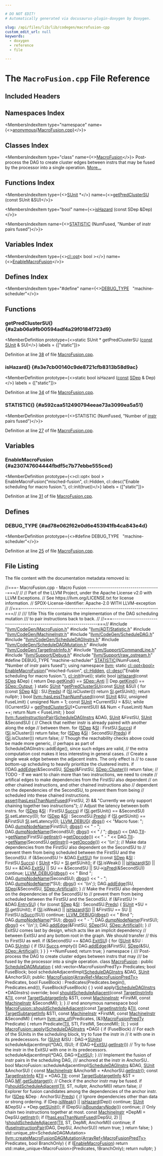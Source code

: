 ```yaml
---

# DO NOT EDIT!
# Automatically generated via docusaurus-plugin-doxygen by Doxygen.

slug: /api/files/lib/lib/codegen/macrofusion-cpp
custom_edit_url: null
keywords:
  - doxygen
  - reference
  - file

---
```





# The `MacroFusion.cpp` File Reference

<DoxygenPage pluginConfig={pluginConfig}>



## Included Headers

<IncludesList>
<IncludesListItem
  filePath="llvm/CodeGen/MacroFusion.h"
  permalink="/docs/api/files/include/include/llvm/include/llvm/codegen/macrofusion-h"
  isLocal="true" />
<IncludesListItem
  filePath="llvm/ADT/Statistic.h"
  permalink="/docs/api/files/include/include/llvm/include/llvm/adt/statistic-h"
  isLocal="true" />
<IncludesListItem
  filePath="llvm/CodeGen/MachineInstr.h"
  permalink="/docs/api/files/include/include/llvm/include/llvm/codegen/machineinstr-h"
  isLocal="true" />
<IncludesListItem
  filePath="llvm/CodeGen/ScheduleDAG.h"
  permalink="/docs/api/files/include/include/llvm/include/llvm/codegen/scheduledag-h"
  isLocal="true" />
<IncludesListItem
  filePath="llvm/CodeGen/ScheduleDAGInstrs.h"
  permalink="/docs/api/files/include/include/llvm/include/llvm/codegen/scheduledaginstrs-h"
  isLocal="true" />
<IncludesListItem
  filePath="llvm/CodeGen/ScheduleDAGMutation.h"
  permalink="/docs/api/files/include/include/llvm/include/llvm/codegen/scheduledagmutation-h"
  isLocal="true" />
<IncludesListItem
  filePath="llvm/CodeGen/TargetInstrInfo.h"
  permalink="/docs/api/files/include/include/llvm/include/llvm/codegen/targetinstrinfo-h"
  isLocal="true" />
<IncludesListItem
  filePath="llvm/Support/CommandLine.h"
  permalink="/docs/api/files/include/include/llvm/include/llvm/support/commandline-h"
  isLocal="true" />
<IncludesListItem
  filePath="llvm/Support/Debug.h"
  permalink="/docs/api/files/include/include/llvm/include/llvm/support/debug-h"
  isLocal="true" />
<IncludesListItem
  filePath="llvm/Support/raw_ostream.h"
  permalink="/docs/api/files/include/include/llvm/include/llvm/support/raw-ostream-h"
  isLocal="true" />
</IncludesList>

## Namespaces Index

<MembersIndex>

<MembersIndexItem
  type="namespace"
  name={<><a href="/docs/api/namespaces/anonymous-macrofusion-cpp-">anonymous&#123;MacroFusion.cpp&#125;</a></>}>
</MembersIndexItem>

</MembersIndex>

## Classes Index

<MembersIndex>

<MembersIndexItem
  type="class"
  name={<><a href="/docs/api/classes/anonymous-namespace-macrofusion-cpp-/macrofusion">MacroFusion</a></>}>
Post-process the DAG to create cluster edges between instrs that may be fused by the processor into a single operation. <a href="/docs/api/classes/anonymous-namespace-macrofusion-cpp-/macrofusion/#details">More...</a>
</MembersIndexItem>

</MembersIndex>

## Functions Index

<MembersIndex>

<MembersIndexItem
  type={<><a href="/docs/api/classes/llvm/sunit">SUnit</a> &#42;</>}
  name={<><a href="#a2ab06a9fb00594adf4a29f0184f723d9">getPredClusterSU</a> (const SUnit &amp;SU)</>}>
</MembersIndexItem>

<MembersIndexItem
  type="bool"
  name={<><a href="#a3e7cb00140c9de8721cfb8313b58d9ac">isHazard</a> (const SDep &amp;Dep)</>}>
</MembersIndexItem>

<MembersIndexItem
  name={<><a href="#a592caa512490794eeae73a3099ea5a51">STATISTIC</a> (NumFused, &quot;Number of instr pairs fused&quot;)</>}>
</MembersIndexItem>

</MembersIndex>

## Variables Index

<MembersIndex>

<MembersIndexItem
  type={<><a href="/docs/api/classes/llvm/cl/opt">cl::opt</a>&lt; bool &gt;</>}
  name={<><a href="#a230747604444fbdf5c7b77ebbe555ced">EnableMacroFusion</a></>}>
</MembersIndexItem>

</MembersIndex>

## Defines Index

<MembersIndex>

<MembersIndexItem
  type="#define"
  name={<><a href="#ad78e062f62e0d6e453941fb4ca843e4d">DEBUG&#95;TYPE</a>&nbsp;&nbsp;&nbsp;&quot;machine-scheduler&quot;</>}>
</MembersIndexItem>

</MembersIndex>


<SectionDefinition>

## Functions

### getPredClusterSU() {#a2ab06a9fb00594adf4a29f0184f723d9}

<MemberDefinition
  prototype={<>static SUnit &#42; getPredClusterSU (<a href="/docs/api/files/lib/lib/target/lib/target/aarch64/aarch64promoteconstant-cpp/#a90f8350fecae261c25be85d38b451bff">const</a> <a href="/docs/api/classes/llvm/sunit">SUnit</a> &amp; SU)</>}
  labels = {["static"]}>

Definition at line <a href="#l00038">38</a> of file <a href="/docs/api/files/lib/lib/codegen/macrofusion-cpp">MacroFusion.cpp</a>.
</MemberDefinition>

### isHazard() {#a3e7cb00140c9de8721cfb8313b58d9ac}

<MemberDefinition
  prototype={<>static bool isHazard (<a href="/docs/api/files/lib/lib/target/lib/target/aarch64/aarch64promoteconstant-cpp/#a90f8350fecae261c25be85d38b451bff">const</a> <a href="/docs/api/classes/llvm/sdep">SDep</a> &amp; Dep)</>}
  labels = {["static"]}>

Definition at line <a href="#l00034">34</a> of file <a href="/docs/api/files/lib/lib/codegen/macrofusion-cpp">MacroFusion.cpp</a>.
</MemberDefinition>

### STATISTIC() {#a592caa512490794eeae73a3099ea5a51}

<MemberDefinition
  prototype={<>STATISTIC (NumFused, &quot;Number of <a href="/docs/api/files/lib/lib/target/lib/target/aarch64/aarch64stacktagging-cpp/#a8e818224d2d1de9b995783ff897b0083af12bc59169afda2918e9f23e3501c2b6">instr</a> pairs fused&quot;)</>}>

Definition at line <a href="#l00027">27</a> of file <a href="/docs/api/files/lib/lib/codegen/macrofusion-cpp">MacroFusion.cpp</a>.
</MemberDefinition>

</SectionDefinition>

<SectionDefinition>

## Variables

### EnableMacroFusion {#a230747604444fbdf5c7b77ebbe555ced}

<MemberDefinition
  prototype={<>cl::opt&lt; bool &gt; EnableMacroFusion(&quot;misched-fusion&quot;, cl::Hidden, cl::desc(&quot;Enable scheduling for macro fusion.&quot;), cl::init(true))</>}
  labels = {["static"]}>

Definition at line <a href="#l00031">31</a> of file <a href="/docs/api/files/lib/lib/codegen/macrofusion-cpp">MacroFusion.cpp</a>.
</MemberDefinition>

</SectionDefinition>

<SectionDefinition>

## Defines

### DEBUG&#95;TYPE {#ad78e062f62e0d6e453941fb4ca843e4d}

<MemberDefinition
  prototype={<>#define DEBUG&#95;TYPE&nbsp;&nbsp;&nbsp;&quot;machine-scheduler&quot;</>}>

Definition at line <a href="#l00025">25</a> of file <a href="/docs/api/files/lib/lib/codegen/macrofusion-cpp">MacroFusion.cpp</a>.
</MemberDefinition>

</SectionDefinition>

## File Listing

The file content with the documentation metadata removed is:

<ProgramListing>

<Link id="l00001" /><CodeLine lineNumber="1"><Highlight kind="comment">//===- MacroFusion.cpp - Macro Fusion -------------------------------------===//</Highlight><Highlight kind="normal"></Highlight></CodeLine>
<Link id="l00002" /><CodeLine lineNumber="2"><Highlight kind="normal"></Highlight><Highlight kind="comment">//</Highlight><Highlight kind="normal"></Highlight></CodeLine>
<Link id="l00003" /><CodeLine lineNumber="3"><Highlight kind="normal"></Highlight><Highlight kind="comment">// Part of the LLVM Project, under the Apache License v2.0 with LLVM Exceptions.</Highlight><Highlight kind="normal"></Highlight></CodeLine>
<Link id="l00004" /><CodeLine lineNumber="4"><Highlight kind="normal"></Highlight><Highlight kind="comment">// See https://llvm.org/LICENSE.txt for license information.</Highlight><Highlight kind="normal"></Highlight></CodeLine>
<Link id="l00005" /><CodeLine lineNumber="5"><Highlight kind="normal"></Highlight><Highlight kind="comment">// SPDX-License-Identifier: Apache-2.0 WITH LLVM-exception</Highlight><Highlight kind="normal"></Highlight></CodeLine>
<Link id="l00006" /><CodeLine lineNumber="6"><Highlight kind="normal"></Highlight><Highlight kind="comment">//</Highlight><Highlight kind="normal"></Highlight></CodeLine>
<Link id="l00007" /><CodeLine lineNumber="7"><Highlight kind="normal"></Highlight><Highlight kind="comment">//===----------------------------------------------------------------------===//</Highlight><Highlight kind="normal"></Highlight></CodeLine>
<Link id="l00008" /><CodeLine lineNumber="8"><Highlight kind="normal"></Highlight><Highlight kind="comment">//</Highlight><Highlight kind="comment"></Highlight></CodeLine>
<Link id="l00009" /><CodeLine lineNumber="9"><Highlight kind="comment">/// \\file This file contains the implementation of the DAG scheduling mutation</Highlight></CodeLine>
<Link id="l00010" /><CodeLine lineNumber="10"><Highlight kind="comment">/// to pair instructions back to back.</Highlight><Highlight kind="normal"></Highlight></CodeLine>
<Link id="l00011" /><CodeLine lineNumber="11"><Highlight kind="normal"></Highlight><Highlight kind="comment">//</Highlight><Highlight kind="normal"></Highlight></CodeLine>
<Link id="l00012" /><CodeLine lineNumber="12"><Highlight kind="normal"></Highlight><Highlight kind="comment">//===----------------------------------------------------------------------===//</Highlight><Highlight kind="normal"></Highlight></CodeLine>
<Link id="l00013" /><CodeLine lineNumber="13"><Highlight kind="normal"></Highlight></CodeLine>
<Link id="l00014" /><CodeLine lineNumber="14"><Highlight kind="normal"></Highlight><Highlight kind="preprocessor">#include &quot;<a href="/docs/api/files/include/include/llvm/include/llvm/codegen/macrofusion-h">llvm/CodeGen/MacroFusion.h</a>&quot;</Highlight><Highlight kind="normal"></Highlight></CodeLine>
<Link id="l00015" /><CodeLine lineNumber="15"><Highlight kind="normal"></Highlight><Highlight kind="preprocessor">#include &quot;<a href="/docs/api/files/include/include/llvm/include/llvm/adt/statistic-h">llvm/ADT/Statistic.h</a>&quot;</Highlight><Highlight kind="normal"></Highlight></CodeLine>
<Link id="l00016" /><CodeLine lineNumber="16"><Highlight kind="normal"></Highlight><Highlight kind="preprocessor">#include &quot;<a href="/docs/api/files/include/include/llvm/include/llvm/codegen/machineinstr-h">llvm/CodeGen/MachineInstr.h</a>&quot;</Highlight><Highlight kind="normal"></Highlight></CodeLine>
<Link id="l00017" /><CodeLine lineNumber="17"><Highlight kind="normal"></Highlight><Highlight kind="preprocessor">#include &quot;<a href="/docs/api/files/include/include/llvm/include/llvm/codegen/scheduledag-h">llvm/CodeGen/ScheduleDAG.h</a>&quot;</Highlight><Highlight kind="normal"></Highlight></CodeLine>
<Link id="l00018" /><CodeLine lineNumber="18"><Highlight kind="normal"></Highlight><Highlight kind="preprocessor">#include &quot;<a href="/docs/api/files/include/include/llvm/include/llvm/codegen/scheduledaginstrs-h">llvm/CodeGen/ScheduleDAGInstrs.h</a>&quot;</Highlight><Highlight kind="normal"></Highlight></CodeLine>
<Link id="l00019" /><CodeLine lineNumber="19"><Highlight kind="normal"></Highlight><Highlight kind="preprocessor">#include &quot;<a href="/docs/api/files/include/include/llvm/include/llvm/codegen/scheduledagmutation-h">llvm/CodeGen/ScheduleDAGMutation.h</a>&quot;</Highlight><Highlight kind="normal"></Highlight></CodeLine>
<Link id="l00020" /><CodeLine lineNumber="20"><Highlight kind="normal"></Highlight><Highlight kind="preprocessor">#include &quot;<a href="/docs/api/files/include/include/llvm/include/llvm/codegen/targetinstrinfo-h">llvm/CodeGen/TargetInstrInfo.h</a>&quot;</Highlight><Highlight kind="normal"></Highlight></CodeLine>
<Link id="l00021" /><CodeLine lineNumber="21"><Highlight kind="normal"></Highlight><Highlight kind="preprocessor">#include &quot;<a href="/docs/api/files/include/include/llvm/include/llvm/support/commandline-h">llvm/Support/CommandLine.h</a>&quot;</Highlight><Highlight kind="normal"></Highlight></CodeLine>
<Link id="l00022" /><CodeLine lineNumber="22"><Highlight kind="normal"></Highlight><Highlight kind="preprocessor">#include &quot;<a href="/docs/api/files/include/include/llvm/include/llvm/support/debug-h">llvm/Support/Debug.h</a>&quot;</Highlight><Highlight kind="normal"></Highlight></CodeLine>
<Link id="l00023" /><CodeLine lineNumber="23"><Highlight kind="normal"></Highlight><Highlight kind="preprocessor">#include &quot;<a href="/docs/api/files/include/include/llvm/include/llvm/support/raw-ostream-h">llvm/Support/raw&#95;ostream.h</a>&quot;</Highlight><Highlight kind="normal"></Highlight></CodeLine>
<Link id="l00024" /><CodeLine lineNumber="24"><Highlight kind="normal"></Highlight></CodeLine>
<Link id="l00025" /><CodeLine lineNumber="25" lineLink="#ad78e062f62e0d6e453941fb4ca843e4d"><Highlight kind="normal"></Highlight><Highlight kind="preprocessor">#define DEBUG&#95;TYPE &quot;machine-scheduler&quot;</Highlight><Highlight kind="normal"></Highlight></CodeLine>
<Link id="l00026" /><CodeLine lineNumber="26"><Highlight kind="normal"></Highlight></CodeLine>
<Link id="l00027" /><CodeLine lineNumber="27" lineLink="#a592caa512490794eeae73a3099ea5a51"><Highlight kind="normal"><a href="/docs/api/files/include/include/llvm/include/llvm/adt/statistic-h/#ad6117415b93e5675d5a6c8e1855b3b2f">STATISTIC</a>(NumFused, </Highlight><Highlight kind="stringliteral">&quot;Number of instr pairs fused&quot;</Highlight><Highlight kind="normal">);</Highlight></CodeLine>
<Link id="l00028" /><CodeLine lineNumber="28"><Highlight kind="normal"></Highlight></CodeLine>
<Link id="l00029" /><CodeLine lineNumber="29"><Highlight kind="normal"></Highlight><Highlight kind="keyword">using namespace </Highlight><Highlight kind="normal"><a href="/docs/api/namespaces/llvm">llvm</a>;</Highlight></CodeLine>
<Link id="l00030" /><CodeLine lineNumber="30"><Highlight kind="normal"></Highlight></CodeLine>
<Link id="l00031" /><CodeLine lineNumber="31" lineLink="#a230747604444fbdf5c7b77ebbe555ced"><Highlight kind="normal"></Highlight><Highlight kind="keyword">static</Highlight><Highlight kind="normal"> <a href="/docs/api/classes/llvm/cl/opt">cl::opt&lt;bool&gt;</a> <a href="#a230747604444fbdf5c7b77ebbe555ced">EnableMacroFusion</a>(</Highlight><Highlight kind="stringliteral">&quot;misched-fusion&quot;</Highlight><Highlight kind="normal">, <a href="/docs/api/namespaces/llvm/cl/#a68075925a54790e71ca790e1d4f21a40a263ac008d8d31f13ce460395fc4cf7e6">cl::Hidden</a>,</Highlight></CodeLine>
<Link id="l00032" /><CodeLine lineNumber="32"><Highlight kind="normal">  <a href="/docs/api/structs/llvm/cl/desc">cl::desc</a>(</Highlight><Highlight kind="stringliteral">&quot;Enable scheduling for macro fusion.&quot;</Highlight><Highlight kind="normal">), <a href="/docs/api/namespaces/llvm/cl/#ac12e6a8f3a1b511f0dee2ed6de0ae806">cl::init</a>(</Highlight><Highlight kind="keyword">true</Highlight><Highlight kind="normal">));</Highlight></CodeLine>
<Link id="l00033" /><CodeLine lineNumber="33"><Highlight kind="normal"></Highlight></CodeLine>
<Link id="l00034" /><CodeLine lineNumber="34" lineLink="#a3e7cb00140c9de8721cfb8313b58d9ac"><Highlight kind="normal"></Highlight><Highlight kind="keyword">static</Highlight><Highlight kind="normal"> </Highlight><Highlight kind="keywordtype">bool</Highlight><Highlight kind="normal"> <a href="#a3e7cb00140c9de8721cfb8313b58d9ac">isHazard</a>(</Highlight><Highlight kind="keyword">const</Highlight><Highlight kind="normal"> <a href="/docs/api/classes/llvm/sdep">SDep</a> &amp;Dep) &#123;</Highlight></CodeLine>
<Link id="l00035" /><CodeLine lineNumber="35"><Highlight kind="normal">  </Highlight><Highlight kind="keywordflow">return</Highlight><Highlight kind="normal"> Dep.<a href="/docs/api/classes/llvm/sdep/#a055c65558a3e0f7d48f1ed3dde061199">getKind</a>() == <a href="/docs/api/classes/llvm/sdep/#a07333f8ba53e0454b7ec6365860c0732abe9561936346ab5c5e22fe544994b06e">SDep::Anti</a> || Dep.<a href="/docs/api/classes/llvm/sdep/#a055c65558a3e0f7d48f1ed3dde061199">getKind</a>() == <a href="/docs/api/classes/llvm/sdep/#a07333f8ba53e0454b7ec6365860c0732a011a1d87822a7f70efee9e430a7ccc36">SDep::Output</a>;</Highlight></CodeLine>
<Link id="l00036" /><CodeLine lineNumber="36"><Highlight kind="normal">&#125;</Highlight></CodeLine>
<Link id="l00037" /><CodeLine lineNumber="37"><Highlight kind="normal"></Highlight></CodeLine>
<Link id="l00038" /><CodeLine lineNumber="38" lineLink="#a2ab06a9fb00594adf4a29f0184f723d9"><Highlight kind="normal"></Highlight><Highlight kind="keyword">static</Highlight><Highlight kind="normal"> <a href="/docs/api/classes/llvm/sunit">SUnit</a> &#42;<a href="#a2ab06a9fb00594adf4a29f0184f723d9">getPredClusterSU</a>(</Highlight><Highlight kind="keyword">const</Highlight><Highlight kind="normal"> <a href="/docs/api/classes/llvm/sunit">SUnit</a> &amp;SU) &#123;</Highlight></CodeLine>
<Link id="l00039" /><CodeLine lineNumber="39"><Highlight kind="normal">  </Highlight><Highlight kind="keywordflow">for</Highlight><Highlight kind="normal"> (</Highlight><Highlight kind="keyword">const</Highlight><Highlight kind="normal"> <a href="/docs/api/classes/llvm/sdep">SDep</a> &amp;<a href="/docs/api/namespaces/llvm/si">SI</a> : SU.<a href="/docs/api/classes/llvm/sunit/#ae2b43854b542de66eec6475adc48f56c">Preds</a>)</Highlight></CodeLine>
<Link id="l00040" /><CodeLine lineNumber="40"><Highlight kind="normal">    </Highlight><Highlight kind="keywordflow">if</Highlight><Highlight kind="normal"> (<a href="/docs/api/namespaces/llvm/si">SI</a>.isCluster())</Highlight></CodeLine>
<Link id="l00041" /><CodeLine lineNumber="41"><Highlight kind="normal">      </Highlight><Highlight kind="keywordflow">return</Highlight><Highlight kind="normal"> <a href="/docs/api/namespaces/llvm/si">SI</a>.getSUnit();</Highlight></CodeLine>
<Link id="l00042" /><CodeLine lineNumber="42"><Highlight kind="normal"></Highlight></CodeLine>
<Link id="l00043" /><CodeLine lineNumber="43"><Highlight kind="normal">  </Highlight><Highlight kind="keywordflow">return</Highlight><Highlight kind="normal"> </Highlight><Highlight kind="keyword">nullptr</Highlight><Highlight kind="normal">;</Highlight></CodeLine>
<Link id="l00044" /><CodeLine lineNumber="44"><Highlight kind="normal">&#125;</Highlight></CodeLine>
<Link id="l00045" /><CodeLine lineNumber="45"><Highlight kind="normal"></Highlight></CodeLine>
<Link id="l00046" /><CodeLine lineNumber="46" lineLink="/docs/api/namespaces/llvm/#aed7cc99dc980dadd92d30eb5046710f6"><Highlight kind="normal"></Highlight><Highlight kind="keywordtype">bool</Highlight><Highlight kind="normal"> <a href="/docs/api/namespaces/llvm/#aed7cc99dc980dadd92d30eb5046710f6">llvm::hasLessThanNumFused</a>(</Highlight><Highlight kind="keyword">const</Highlight><Highlight kind="normal"> <a href="/docs/api/classes/llvm/sunit">SUnit</a> &amp;SU, </Highlight><Highlight kind="keywordtype">unsigned</Highlight><Highlight kind="normal"> FuseLimit) &#123;</Highlight></CodeLine>
<Link id="l00047" /><CodeLine lineNumber="47"><Highlight kind="normal">  </Highlight><Highlight kind="keywordtype">unsigned</Highlight><Highlight kind="normal"> Num = 1;</Highlight></CodeLine>
<Link id="l00048" /><CodeLine lineNumber="48"><Highlight kind="normal">  </Highlight><Highlight kind="keyword">const</Highlight><Highlight kind="normal"> <a href="/docs/api/classes/llvm/sunit">SUnit</a> &#42;CurrentSU = &amp;SU;</Highlight></CodeLine>
<Link id="l00049" /><CodeLine lineNumber="49"><Highlight kind="normal">  </Highlight><Highlight kind="keywordflow">while</Highlight><Highlight kind="normal"> ((CurrentSU = <a href="#a2ab06a9fb00594adf4a29f0184f723d9">getPredClusterSU</a>(&#42;CurrentSU)) &amp;&amp; Num &lt; FuseLimit) Num ++;</Highlight></CodeLine>
<Link id="l00050" /><CodeLine lineNumber="50"><Highlight kind="normal">  </Highlight><Highlight kind="keywordflow">return</Highlight><Highlight kind="normal"> Num &lt; FuseLimit;</Highlight></CodeLine>
<Link id="l00051" /><CodeLine lineNumber="51"><Highlight kind="normal">&#125;</Highlight></CodeLine>
<Link id="l00052" /><CodeLine lineNumber="52"><Highlight kind="normal"></Highlight></CodeLine>
<Link id="l00053" /><CodeLine lineNumber="53" lineLink="/docs/api/namespaces/llvm/#a632225d89acaea2e95ea6f71b19d3ecf"><Highlight kind="normal"></Highlight><Highlight kind="keywordtype">bool</Highlight><Highlight kind="normal"> <a href="/docs/api/namespaces/llvm/#a632225d89acaea2e95ea6f71b19d3ecf">llvm::fuseInstructionPair</a>(<a href="/docs/api/classes/llvm/scheduledaginstrs">ScheduleDAGInstrs</a> &amp;DAG, <a href="/docs/api/classes/llvm/sunit">SUnit</a> &amp;FirstSU,</Highlight></CodeLine>
<Link id="l00054" /><CodeLine lineNumber="54"><Highlight kind="normal">                               <a href="/docs/api/classes/llvm/sunit">SUnit</a> &amp;SecondSU) &#123;</Highlight></CodeLine>
<Link id="l00055" /><CodeLine lineNumber="55"><Highlight kind="normal">  </Highlight><Highlight kind="comment">// Check that neither instr is already paired with another along the edge</Highlight><Highlight kind="normal"></Highlight></CodeLine>
<Link id="l00056" /><CodeLine lineNumber="56"><Highlight kind="normal">  </Highlight><Highlight kind="comment">// between them.</Highlight><Highlight kind="normal"></Highlight></CodeLine>
<Link id="l00057" /><CodeLine lineNumber="57"><Highlight kind="normal">  </Highlight><Highlight kind="keywordflow">for</Highlight><Highlight kind="normal"> (<a href="/docs/api/classes/llvm/sdep">SDep</a> &amp;<a href="/docs/api/namespaces/llvm/si">SI</a> : FirstSU.<a href="/docs/api/classes/llvm/sunit/#aab4a86c51e6b126c9c6ef58dbb574431">Succs</a>)</Highlight></CodeLine>
<Link id="l00058" /><CodeLine lineNumber="58"><Highlight kind="normal">    </Highlight><Highlight kind="keywordflow">if</Highlight><Highlight kind="normal"> (<a href="/docs/api/namespaces/llvm/si">SI</a>.isCluster())</Highlight></CodeLine>
<Link id="l00059" /><CodeLine lineNumber="59"><Highlight kind="normal">      </Highlight><Highlight kind="keywordflow">return</Highlight><Highlight kind="normal"> </Highlight><Highlight kind="keyword">false</Highlight><Highlight kind="normal">;</Highlight></CodeLine>
<Link id="l00060" /><CodeLine lineNumber="60"><Highlight kind="normal"></Highlight></CodeLine>
<Link id="l00061" /><CodeLine lineNumber="61"><Highlight kind="normal">  </Highlight><Highlight kind="keywordflow">for</Highlight><Highlight kind="normal"> (<a href="/docs/api/classes/llvm/sdep">SDep</a> &amp;<a href="/docs/api/namespaces/llvm/si">SI</a> : SecondSU.<a href="/docs/api/classes/llvm/sunit/#ae2b43854b542de66eec6475adc48f56c">Preds</a>)</Highlight></CodeLine>
<Link id="l00062" /><CodeLine lineNumber="62"><Highlight kind="normal">    </Highlight><Highlight kind="keywordflow">if</Highlight><Highlight kind="normal"> (<a href="/docs/api/namespaces/llvm/si">SI</a>.isCluster())</Highlight></CodeLine>
<Link id="l00063" /><CodeLine lineNumber="63"><Highlight kind="normal">      </Highlight><Highlight kind="keywordflow">return</Highlight><Highlight kind="normal"> </Highlight><Highlight kind="keyword">false</Highlight><Highlight kind="normal">;</Highlight></CodeLine>
<Link id="l00064" /><CodeLine lineNumber="64"><Highlight kind="normal">  </Highlight><Highlight kind="comment">// Though the reachability checks above could be made more generic,</Highlight><Highlight kind="normal"></Highlight></CodeLine>
<Link id="l00065" /><CodeLine lineNumber="65"><Highlight kind="normal">  </Highlight><Highlight kind="comment">// perhaps as part of ScheduleDAGInstrs::addEdge(), since such edges are valid,</Highlight><Highlight kind="normal"></Highlight></CodeLine>
<Link id="l00066" /><CodeLine lineNumber="66"><Highlight kind="normal">  </Highlight><Highlight kind="comment">// the extra computation cost makes it less interesting in general cases.</Highlight><Highlight kind="normal"></Highlight></CodeLine>
<Link id="l00067" /><CodeLine lineNumber="67"><Highlight kind="normal"></Highlight></CodeLine>
<Link id="l00068" /><CodeLine lineNumber="68"><Highlight kind="normal">  </Highlight><Highlight kind="comment">// Create a single weak edge between the adjacent instrs. The only effect is</Highlight><Highlight kind="normal"></Highlight></CodeLine>
<Link id="l00069" /><CodeLine lineNumber="69"><Highlight kind="normal">  </Highlight><Highlight kind="comment">// to cause bottom-up scheduling to heavily prioritize the clustered instrs.</Highlight><Highlight kind="normal"></Highlight></CodeLine>
<Link id="l00070" /><CodeLine lineNumber="70"><Highlight kind="normal">  </Highlight><Highlight kind="keywordflow">if</Highlight><Highlight kind="normal"> (!DAG.<a href="/docs/api/classes/llvm/scheduledaginstrs/#a86bfa4838cb7e42648615d27c94c8017">addEdge</a>(&amp;SecondSU, <a href="/docs/api/classes/llvm/sdep">SDep</a>(&amp;FirstSU, <a href="/docs/api/classes/llvm/sdep/#a551060cb0333d9d0cfdacd2576d817b9a04d28e273cd30fa75243240b15d08352">SDep::Cluster</a>)))</Highlight></CodeLine>
<Link id="l00071" /><CodeLine lineNumber="71"><Highlight kind="normal">    </Highlight><Highlight kind="keywordflow">return</Highlight><Highlight kind="normal"> </Highlight><Highlight kind="keyword">false</Highlight><Highlight kind="normal">;</Highlight></CodeLine>
<Link id="l00072" /><CodeLine lineNumber="72"><Highlight kind="normal"></Highlight></CodeLine>
<Link id="l00073" /><CodeLine lineNumber="73"><Highlight kind="normal">  </Highlight><Highlight kind="comment">// TODO - If we want to chain more than two instructions, we need to create</Highlight><Highlight kind="normal"></Highlight></CodeLine>
<Link id="l00074" /><CodeLine lineNumber="74"><Highlight kind="normal">  </Highlight><Highlight kind="comment">// artifical edges to make dependencies from the FirstSU also dependent</Highlight><Highlight kind="normal"></Highlight></CodeLine>
<Link id="l00075" /><CodeLine lineNumber="75"><Highlight kind="normal">  </Highlight><Highlight kind="comment">// on other chained instructions, and other chained instructions also</Highlight><Highlight kind="normal"></Highlight></CodeLine>
<Link id="l00076" /><CodeLine lineNumber="76"><Highlight kind="normal">  </Highlight><Highlight kind="comment">// dependent on the dependencies of the SecondSU, to prevent them from being</Highlight><Highlight kind="normal"></Highlight></CodeLine>
<Link id="l00077" /><CodeLine lineNumber="77"><Highlight kind="normal">  </Highlight><Highlight kind="comment">// scheduled into these chained instructions.</Highlight><Highlight kind="normal"></Highlight></CodeLine>
<Link id="l00078" /><CodeLine lineNumber="78"><Highlight kind="normal">  <a href="/docs/api/files/lib/lib/target/lib/target/amdgpu/silowercontrolflow-cpp/#a4868c5d81c5ccc98c47aeab6244346a0">assert</a>(<a href="/docs/api/namespaces/llvm/#aed7cc99dc980dadd92d30eb5046710f6">hasLessThanNumFused</a>(FirstSU, 2) &amp;&amp;</Highlight></CodeLine>
<Link id="l00079" /><CodeLine lineNumber="79"><Highlight kind="normal">         </Highlight><Highlight kind="stringliteral">&quot;Currently we only support chaining together two instructions&quot;</Highlight><Highlight kind="normal">);</Highlight></CodeLine>
<Link id="l00080" /><CodeLine lineNumber="80"><Highlight kind="normal"></Highlight></CodeLine>
<Link id="l00081" /><CodeLine lineNumber="81"><Highlight kind="normal">  </Highlight><Highlight kind="comment">// Adjust the latency between both instrs.</Highlight><Highlight kind="normal"></Highlight></CodeLine>
<Link id="l00082" /><CodeLine lineNumber="82"><Highlight kind="normal">  </Highlight><Highlight kind="keywordflow">for</Highlight><Highlight kind="normal"> (<a href="/docs/api/classes/llvm/sdep">SDep</a> &amp;<a href="/docs/api/namespaces/llvm/si">SI</a> : FirstSU.<a href="/docs/api/classes/llvm/sunit/#aab4a86c51e6b126c9c6ef58dbb574431">Succs</a>)</Highlight></CodeLine>
<Link id="l00083" /><CodeLine lineNumber="83"><Highlight kind="normal">    </Highlight><Highlight kind="keywordflow">if</Highlight><Highlight kind="normal"> (<a href="/docs/api/namespaces/llvm/si">SI</a>.getSUnit() == &amp;SecondSU)</Highlight></CodeLine>
<Link id="l00084" /><CodeLine lineNumber="84"><Highlight kind="normal">      <a href="/docs/api/namespaces/llvm/si">SI</a>.setLatency(0);</Highlight></CodeLine>
<Link id="l00085" /><CodeLine lineNumber="85"><Highlight kind="normal"></Highlight></CodeLine>
<Link id="l00086" /><CodeLine lineNumber="86"><Highlight kind="normal">  </Highlight><Highlight kind="keywordflow">for</Highlight><Highlight kind="normal"> (<a href="/docs/api/classes/llvm/sdep">SDep</a> &amp;<a href="/docs/api/namespaces/llvm/si">SI</a> : SecondSU.<a href="/docs/api/classes/llvm/sunit/#ae2b43854b542de66eec6475adc48f56c">Preds</a>)</Highlight></CodeLine>
<Link id="l00087" /><CodeLine lineNumber="87"><Highlight kind="normal">    </Highlight><Highlight kind="keywordflow">if</Highlight><Highlight kind="normal"> (<a href="/docs/api/namespaces/llvm/si">SI</a>.getSUnit() == &amp;FirstSU)</Highlight></CodeLine>
<Link id="l00088" /><CodeLine lineNumber="88"><Highlight kind="normal">      <a href="/docs/api/namespaces/llvm/si">SI</a>.setLatency(0);</Highlight></CodeLine>
<Link id="l00089" /><CodeLine lineNumber="89"><Highlight kind="normal"></Highlight></CodeLine>
<Link id="l00090" /><CodeLine lineNumber="90"><Highlight kind="normal">  <a href="/docs/api/files/include/include/llvm/include/llvm/support/debug-h/#a196897517069dda1bdb549e24468f7d7">LLVM&#95;DEBUG</a>(</Highlight></CodeLine>
<Link id="l00091" /><CodeLine lineNumber="91"><Highlight kind="normal">      <a href="/docs/api/namespaces/llvm/#a7c46c742c31be54870e2038048e6b391">dbgs</a>() &lt;&lt; </Highlight><Highlight kind="stringliteral">&quot;Macro fuse: &quot;</Highlight><Highlight kind="normal">; DAG.<a href="/docs/api/classes/llvm/scheduledag/#ac464b0883162724583f0f124c8be8157">dumpNodeName</a>(FirstSU); <a href="/docs/api/namespaces/llvm/#a7c46c742c31be54870e2038048e6b391">dbgs</a>() &lt;&lt; </Highlight><Highlight kind="stringliteral">&quot; - &quot;</Highlight><Highlight kind="normal">;</Highlight></CodeLine>
<Link id="l00092" /><CodeLine lineNumber="92"><Highlight kind="normal">      DAG.<a href="/docs/api/classes/llvm/scheduledag/#ac464b0883162724583f0f124c8be8157">dumpNodeName</a>(SecondSU); <a href="/docs/api/namespaces/llvm/#a7c46c742c31be54870e2038048e6b391">dbgs</a>() &lt;&lt; </Highlight><Highlight kind="stringliteral">&quot; /  &quot;</Highlight><Highlight kind="normal">;</Highlight></CodeLine>
<Link id="l00093" /><CodeLine lineNumber="93"><Highlight kind="normal">      <a href="/docs/api/namespaces/llvm/#a7c46c742c31be54870e2038048e6b391">dbgs</a>() &lt;&lt; DAG.<a href="/docs/api/classes/llvm/scheduledag/#a348590624c488b04d0f9e227e6c3960e">TII</a>-&gt;<a href="/docs/api/classes/llvm/mcinstrinfo/#abdbb44946a6951b5d90dd5313023156f">getName</a>(FirstSU.<a href="/docs/api/classes/llvm/sunit/#afc98c2c5417cad1a90fc4fe241fe8ba4">getInstr</a>()-&gt;<a href="/docs/api/classes/llvm/machineinstr/#a0363204b5fbab08a46f5a7cd7f376f78">getOpcode</a>()) &lt;&lt; </Highlight><Highlight kind="stringliteral">&quot; - &quot;</Highlight><Highlight kind="normal"></Highlight></CodeLine>
<Link id="l00094" /><CodeLine lineNumber="94"><Highlight kind="normal">             &lt;&lt; DAG.<a href="/docs/api/classes/llvm/scheduledag/#a348590624c488b04d0f9e227e6c3960e">TII</a>-&gt;<a href="/docs/api/classes/llvm/mcinstrinfo/#abdbb44946a6951b5d90dd5313023156f">getName</a>(SecondSU.<a href="/docs/api/classes/llvm/sunit/#afc98c2c5417cad1a90fc4fe241fe8ba4">getInstr</a>()-&gt;<a href="/docs/api/classes/llvm/machineinstr/#a0363204b5fbab08a46f5a7cd7f376f78">getOpcode</a>()) &lt;&lt; </Highlight><Highlight kind="charliteral">&#39;\\n&#39;</Highlight><Highlight kind="normal">;);</Highlight></CodeLine>
<Link id="l00095" /><CodeLine lineNumber="95"><Highlight kind="normal"></Highlight></CodeLine>
<Link id="l00096" /><CodeLine lineNumber="96"><Highlight kind="normal">  </Highlight><Highlight kind="comment">// Make data dependencies from the FirstSU also dependent on the SecondSU to</Highlight><Highlight kind="normal"></Highlight></CodeLine>
<Link id="l00097" /><CodeLine lineNumber="97"><Highlight kind="normal">  </Highlight><Highlight kind="comment">// prevent them from being scheduled between the FirstSU and the SecondSU.</Highlight><Highlight kind="normal"></Highlight></CodeLine>
<Link id="l00098" /><CodeLine lineNumber="98"><Highlight kind="normal">  </Highlight><Highlight kind="keywordflow">if</Highlight><Highlight kind="normal"> (&amp;SecondSU != &amp;DAG.<a href="/docs/api/classes/llvm/scheduledag/#af81f734d7fb268c95c1c63c399a7c4a6">ExitSU</a>)</Highlight></CodeLine>
<Link id="l00099" /><CodeLine lineNumber="99"><Highlight kind="normal">    </Highlight><Highlight kind="keywordflow">for</Highlight><Highlight kind="normal"> (</Highlight><Highlight kind="keyword">const</Highlight><Highlight kind="normal"> <a href="/docs/api/classes/llvm/sdep">SDep</a> &amp;<a href="/docs/api/namespaces/llvm/si">SI</a> : FirstSU.<a href="/docs/api/classes/llvm/sunit/#aab4a86c51e6b126c9c6ef58dbb574431">Succs</a>) &#123;</Highlight></CodeLine>
<Link id="l00100" /><CodeLine lineNumber="100"><Highlight kind="normal">      <a href="/docs/api/classes/llvm/sunit">SUnit</a> &#42;SU = <a href="/docs/api/namespaces/llvm/si">SI</a>.getSUnit();</Highlight></CodeLine>
<Link id="l00101" /><CodeLine lineNumber="101"><Highlight kind="normal">      </Highlight><Highlight kind="keywordflow">if</Highlight><Highlight kind="normal"> (<a href="/docs/api/namespaces/llvm/si">SI</a>.isWeak() || <a href="#a3e7cb00140c9de8721cfb8313b58d9ac">isHazard</a>(<a href="/docs/api/namespaces/llvm/si">SI</a>) ||</Highlight></CodeLine>
<Link id="l00102" /><CodeLine lineNumber="102"><Highlight kind="normal">          SU == &amp;DAG.<a href="/docs/api/classes/llvm/scheduledag/#af81f734d7fb268c95c1c63c399a7c4a6">ExitSU</a> || SU == &amp;SecondSU || SU-&gt;<a href="/docs/api/classes/llvm/sunit/#a6fe37a9ed7e3ddc88a91b16aa3f83d14">isPred</a>(&amp;SecondSU))</Highlight></CodeLine>
<Link id="l00103" /><CodeLine lineNumber="103"><Highlight kind="normal">        </Highlight><Highlight kind="keywordflow">continue</Highlight><Highlight kind="normal">;</Highlight></CodeLine>
<Link id="l00104" /><CodeLine lineNumber="104"><Highlight kind="normal">      <a href="/docs/api/files/include/include/llvm/include/llvm/support/debug-h/#a196897517069dda1bdb549e24468f7d7">LLVM&#95;DEBUG</a>(<a href="/docs/api/namespaces/llvm/#a7c46c742c31be54870e2038048e6b391">dbgs</a>() &lt;&lt; </Highlight><Highlight kind="stringliteral">&quot;  Bind &quot;</Highlight><Highlight kind="normal">; DAG.<a href="/docs/api/classes/llvm/scheduledag/#ac464b0883162724583f0f124c8be8157">dumpNodeName</a>(SecondSU);</Highlight></CodeLine>
<Link id="l00105" /><CodeLine lineNumber="105"><Highlight kind="normal">                 <a href="/docs/api/namespaces/llvm/#a7c46c742c31be54870e2038048e6b391">dbgs</a>() &lt;&lt; </Highlight><Highlight kind="stringliteral">&quot; - &quot;</Highlight><Highlight kind="normal">; DAG.<a href="/docs/api/classes/llvm/scheduledag/#ac464b0883162724583f0f124c8be8157">dumpNodeName</a>(&#42;SU); <a href="/docs/api/namespaces/llvm/#a7c46c742c31be54870e2038048e6b391">dbgs</a>() &lt;&lt; </Highlight><Highlight kind="charliteral">&#39;\\n&#39;</Highlight><Highlight kind="normal">;);</Highlight></CodeLine>
<Link id="l00106" /><CodeLine lineNumber="106"><Highlight kind="normal">      DAG.<a href="/docs/api/classes/llvm/scheduledaginstrs/#a86bfa4838cb7e42648615d27c94c8017">addEdge</a>(SU, <a href="/docs/api/classes/llvm/sdep">SDep</a>(&amp;SecondSU, <a href="/docs/api/classes/llvm/sdep/#a551060cb0333d9d0cfdacd2576d817b9a8afafe9e6f4c2fb9744242a6b369a0f1">SDep::Artificial</a>));</Highlight></CodeLine>
<Link id="l00107" /><CodeLine lineNumber="107"><Highlight kind="normal">    &#125;</Highlight></CodeLine>
<Link id="l00108" /><CodeLine lineNumber="108"><Highlight kind="normal"></Highlight></CodeLine>
<Link id="l00109" /><CodeLine lineNumber="109"><Highlight kind="normal">  </Highlight><Highlight kind="comment">// Make the FirstSU also dependent on the dependencies of the SecondSU to</Highlight><Highlight kind="normal"></Highlight></CodeLine>
<Link id="l00110" /><CodeLine lineNumber="110"><Highlight kind="normal">  </Highlight><Highlight kind="comment">// prevent them from being scheduled between the FirstSU and the SecondSU.</Highlight><Highlight kind="normal"></Highlight></CodeLine>
<Link id="l00111" /><CodeLine lineNumber="111"><Highlight kind="normal">  </Highlight><Highlight kind="keywordflow">if</Highlight><Highlight kind="normal"> (&amp;FirstSU != &amp;DAG.<a href="/docs/api/classes/llvm/scheduledag/#a521bf68518a92483130a58680716d153">EntrySU</a>) &#123;</Highlight></CodeLine>
<Link id="l00112" /><CodeLine lineNumber="112"><Highlight kind="normal">    </Highlight><Highlight kind="keywordflow">for</Highlight><Highlight kind="normal"> (</Highlight><Highlight kind="keyword">const</Highlight><Highlight kind="normal"> <a href="/docs/api/classes/llvm/sdep">SDep</a> &amp;<a href="/docs/api/namespaces/llvm/si">SI</a> : SecondSU.<a href="/docs/api/classes/llvm/sunit/#ae2b43854b542de66eec6475adc48f56c">Preds</a>) &#123;</Highlight></CodeLine>
<Link id="l00113" /><CodeLine lineNumber="113"><Highlight kind="normal">      <a href="/docs/api/classes/llvm/sunit">SUnit</a> &#42;SU = <a href="/docs/api/namespaces/llvm/si">SI</a>.getSUnit();</Highlight></CodeLine>
<Link id="l00114" /><CodeLine lineNumber="114"><Highlight kind="normal">      </Highlight><Highlight kind="keywordflow">if</Highlight><Highlight kind="normal"> (<a href="/docs/api/namespaces/llvm/si">SI</a>.isWeak() || <a href="#a3e7cb00140c9de8721cfb8313b58d9ac">isHazard</a>(<a href="/docs/api/namespaces/llvm/si">SI</a>) || &amp;FirstSU == SU || FirstSU.<a href="/docs/api/classes/llvm/sunit/#a65e96694f0d2eef93a9653beba7d12dc">isSucc</a>(SU))</Highlight></CodeLine>
<Link id="l00115" /><CodeLine lineNumber="115"><Highlight kind="normal">        </Highlight><Highlight kind="keywordflow">continue</Highlight><Highlight kind="normal">;</Highlight></CodeLine>
<Link id="l00116" /><CodeLine lineNumber="116"><Highlight kind="normal">      <a href="/docs/api/files/include/include/llvm/include/llvm/support/debug-h/#a196897517069dda1bdb549e24468f7d7">LLVM&#95;DEBUG</a>(<a href="/docs/api/namespaces/llvm/#a7c46c742c31be54870e2038048e6b391">dbgs</a>() &lt;&lt; </Highlight><Highlight kind="stringliteral">&quot;  Bind &quot;</Highlight><Highlight kind="normal">; DAG.<a href="/docs/api/classes/llvm/scheduledag/#ac464b0883162724583f0f124c8be8157">dumpNodeName</a>(&#42;SU); <a href="/docs/api/namespaces/llvm/#a7c46c742c31be54870e2038048e6b391">dbgs</a>() &lt;&lt; </Highlight><Highlight kind="stringliteral">&quot; - &quot;</Highlight><Highlight kind="normal">;</Highlight></CodeLine>
<Link id="l00117" /><CodeLine lineNumber="117"><Highlight kind="normal">                 DAG.<a href="/docs/api/classes/llvm/scheduledag/#ac464b0883162724583f0f124c8be8157">dumpNodeName</a>(FirstSU); <a href="/docs/api/namespaces/llvm/#a7c46c742c31be54870e2038048e6b391">dbgs</a>() &lt;&lt; </Highlight><Highlight kind="charliteral">&#39;\\n&#39;</Highlight><Highlight kind="normal">;);</Highlight></CodeLine>
<Link id="l00118" /><CodeLine lineNumber="118"><Highlight kind="normal">      DAG.<a href="/docs/api/classes/llvm/scheduledaginstrs/#a86bfa4838cb7e42648615d27c94c8017">addEdge</a>(&amp;FirstSU, <a href="/docs/api/classes/llvm/sdep">SDep</a>(SU, <a href="/docs/api/classes/llvm/sdep/#a551060cb0333d9d0cfdacd2576d817b9a8afafe9e6f4c2fb9744242a6b369a0f1">SDep::Artificial</a>));</Highlight></CodeLine>
<Link id="l00119" /><CodeLine lineNumber="119"><Highlight kind="normal">    &#125;</Highlight></CodeLine>
<Link id="l00120" /><CodeLine lineNumber="120"><Highlight kind="normal">    </Highlight><Highlight kind="comment">// ExitSU comes last by design, which acts like an implicit dependency</Highlight><Highlight kind="normal"></Highlight></CodeLine>
<Link id="l00121" /><CodeLine lineNumber="121"><Highlight kind="normal">    </Highlight><Highlight kind="comment">// between ExitSU and any bottom root in the graph. We should transfer</Highlight><Highlight kind="normal"></Highlight></CodeLine>
<Link id="l00122" /><CodeLine lineNumber="122"><Highlight kind="normal">    </Highlight><Highlight kind="comment">// this to FirstSU as well.</Highlight><Highlight kind="normal"></Highlight></CodeLine>
<Link id="l00123" /><CodeLine lineNumber="123"><Highlight kind="normal">    </Highlight><Highlight kind="keywordflow">if</Highlight><Highlight kind="normal"> (&amp;SecondSU == &amp;DAG.<a href="/docs/api/classes/llvm/scheduledag/#af81f734d7fb268c95c1c63c399a7c4a6">ExitSU</a>) &#123;</Highlight></CodeLine>
<Link id="l00124" /><CodeLine lineNumber="124"><Highlight kind="normal">      </Highlight><Highlight kind="keywordflow">for</Highlight><Highlight kind="normal"> (<a href="/docs/api/classes/llvm/sunit">SUnit</a> &amp;SU : DAG.<a href="/docs/api/classes/llvm/scheduledag/#a3d5aacd5fc7d6a739ce913974ed1e53d">SUnits</a>) &#123;</Highlight></CodeLine>
<Link id="l00125" /><CodeLine lineNumber="125"><Highlight kind="normal">        </Highlight><Highlight kind="keywordflow">if</Highlight><Highlight kind="normal"> (SU.<a href="/docs/api/classes/llvm/sunit/#aab4a86c51e6b126c9c6ef58dbb574431">Succs</a>.empty())</Highlight></CodeLine>
<Link id="l00126" /><CodeLine lineNumber="126"><Highlight kind="normal">          DAG.<a href="/docs/api/classes/llvm/scheduledaginstrs/#a86bfa4838cb7e42648615d27c94c8017">addEdge</a>(&amp;FirstSU, <a href="/docs/api/classes/llvm/sdep">SDep</a>(&amp;SU, <a href="/docs/api/classes/llvm/sdep/#a551060cb0333d9d0cfdacd2576d817b9a8afafe9e6f4c2fb9744242a6b369a0f1">SDep::Artificial</a>));</Highlight></CodeLine>
<Link id="l00127" /><CodeLine lineNumber="127"><Highlight kind="normal">      &#125;</Highlight></CodeLine>
<Link id="l00128" /><CodeLine lineNumber="128"><Highlight kind="normal">    &#125;</Highlight></CodeLine>
<Link id="l00129" /><CodeLine lineNumber="129"><Highlight kind="normal">  &#125;</Highlight></CodeLine>
<Link id="l00130" /><CodeLine lineNumber="130"><Highlight kind="normal"></Highlight></CodeLine>
<Link id="l00131" /><CodeLine lineNumber="131"><Highlight kind="normal">  ++NumFused;</Highlight></CodeLine>
<Link id="l00132" /><CodeLine lineNumber="132"><Highlight kind="normal">  </Highlight><Highlight kind="keywordflow">return</Highlight><Highlight kind="normal"> </Highlight><Highlight kind="keyword">true</Highlight><Highlight kind="normal">;</Highlight></CodeLine>
<Link id="l00133" /><CodeLine lineNumber="133"><Highlight kind="normal">&#125;</Highlight></CodeLine>
<Link id="l00134" /><CodeLine lineNumber="134"><Highlight kind="normal"></Highlight></CodeLine>
<Link id="l00135" /><CodeLine lineNumber="135" lineLink="/docs/api/namespaces/anonymous-macrofusion-cpp-"><Highlight kind="normal"></Highlight><Highlight kind="keyword">namespace </Highlight><Highlight kind="normal">&#123;</Highlight></CodeLine>
<Link id="l00136" /><CodeLine lineNumber="136"><Highlight kind="normal"></Highlight><Highlight kind="comment"></Highlight></CodeLine>
<Link id="l00137" /><CodeLine lineNumber="137"><Highlight kind="comment">/// Post-process the DAG to create cluster edges between instrs that may</Highlight></CodeLine>
<Link id="l00138" /><CodeLine lineNumber="138"><Highlight kind="comment">/// be fused by the processor into a single operation.</Highlight><Highlight kind="normal"></Highlight></CodeLine>
<Link id="l00139" /><CodeLine lineNumber="139" lineLink="/docs/api/classes/anonymous-namespace-macrofusion-cpp-/macrofusion"><Highlight kind="normal"></Highlight><Highlight kind="keyword">class </Highlight><Highlight kind="normal"><a href="/docs/api/classes/anonymous-namespace-macrofusion-cpp-/macrofusion/#ae7b2de593f13ec6612d5972160026fc6">MacroFusion</a> : </Highlight><Highlight kind="keyword">public</Highlight><Highlight kind="normal"> <a href="/docs/api/classes/llvm/scheduledagmutation">ScheduleDAGMutation</a> &#123;</Highlight></CodeLine>
<Link id="l00140" /><CodeLine lineNumber="140"><Highlight kind="normal">  std::vector&lt;MacroFusionPredTy&gt; Predicates;</Highlight></CodeLine>
<Link id="l00141" /><CodeLine lineNumber="141"><Highlight kind="normal">  </Highlight><Highlight kind="keywordtype">bool</Highlight><Highlight kind="normal"> FuseBlock;</Highlight></CodeLine>
<Link id="l00142" /><CodeLine lineNumber="142"><Highlight kind="normal">  </Highlight><Highlight kind="keywordtype">bool</Highlight><Highlight kind="normal"> scheduleAdjacentImpl(<a href="/docs/api/classes/llvm/scheduledaginstrs">ScheduleDAGInstrs</a> &amp;DAG, <a href="/docs/api/classes/llvm/sunit">SUnit</a> &amp;AnchorSU);</Highlight></CodeLine>
<Link id="l00143" /><CodeLine lineNumber="143"><Highlight kind="normal"></Highlight></CodeLine>
<Link id="l00144" /><CodeLine lineNumber="144"><Highlight kind="normal"></Highlight><Highlight kind="keyword">public</Highlight><Highlight kind="normal">:</Highlight></CodeLine>
<Link id="l00145" /><CodeLine lineNumber="145" lineLink="/docs/api/classes/anonymous-namespace-macrofusion-cpp-/macrofusion/#ae7b2de593f13ec6612d5972160026fc6"><Highlight kind="normal">  <a href="/docs/api/classes/anonymous-namespace-macrofusion-cpp-/macrofusion/#ae7b2de593f13ec6612d5972160026fc6">MacroFusion</a>(<a href="/docs/api/classes/llvm/arrayref">ArrayRef&lt;MacroFusionPredTy&gt;</a> Predicates, </Highlight><Highlight kind="keywordtype">bool</Highlight><Highlight kind="normal"> FuseBlock)</Highlight></CodeLine>
<Link id="l00146" /><CodeLine lineNumber="146"><Highlight kind="normal">      : Predicates(Predicates.begin(), Predicates.end()), FuseBlock(FuseBlock) &#123;</Highlight></CodeLine>
<Link id="l00147" /><CodeLine lineNumber="147"><Highlight kind="normal">  &#125;</Highlight></CodeLine>
<Link id="l00148" /><CodeLine lineNumber="148"><Highlight kind="normal"></Highlight></CodeLine>
<Link id="l00149" /><CodeLine lineNumber="149"><Highlight kind="normal">  </Highlight><Highlight kind="keywordtype">void</Highlight><Highlight kind="normal"> apply(<a href="/docs/api/classes/llvm/scheduledaginstrs">ScheduleDAGInstrs</a> &#42;DAGInstrs) </Highlight><Highlight kind="keyword">override</Highlight><Highlight kind="normal">;</Highlight></CodeLine>
<Link id="l00150" /><CodeLine lineNumber="150"><Highlight kind="normal"></Highlight></CodeLine>
<Link id="l00151" /><CodeLine lineNumber="151"><Highlight kind="normal">  </Highlight><Highlight kind="keywordtype">bool</Highlight><Highlight kind="normal"> <a href="/docs/api/files/lib/lib/target/lib/target/aarch64/aarch64macrofusion-cpp/#a7e77f4c39d6175deb3eee55c6ce77932">shouldScheduleAdjacent</a>(</Highlight><Highlight kind="keyword">const</Highlight><Highlight kind="normal"> <a href="/docs/api/classes/llvm/targetinstrinfo">TargetInstrInfo</a> &amp;<a href="/docs/api/files/lib/lib/target/lib/target/hexagon/hexagoncopytocombine-cpp/#a1d40004718218dbdf06b496766299101">TII</a>,</Highlight></CodeLine>
<Link id="l00152" /><CodeLine lineNumber="152"><Highlight kind="normal">                              </Highlight><Highlight kind="keyword">const</Highlight><Highlight kind="normal"> <a href="/docs/api/classes/llvm/targetsubtargetinfo">TargetSubtargetInfo</a> &amp;STI,</Highlight></CodeLine>
<Link id="l00153" /><CodeLine lineNumber="153"><Highlight kind="normal">                              </Highlight><Highlight kind="keyword">const</Highlight><Highlight kind="normal"> <a href="/docs/api/classes/llvm/machineinstr">MachineInstr</a> &#42;FirstMI,</Highlight></CodeLine>
<Link id="l00154" /><CodeLine lineNumber="154"><Highlight kind="normal">                              </Highlight><Highlight kind="keyword">const</Highlight><Highlight kind="normal"> <a href="/docs/api/classes/llvm/machineinstr">MachineInstr</a> &amp;SecondMI);</Highlight></CodeLine>
<Link id="l00155" /><CodeLine lineNumber="155"><Highlight kind="normal">&#125;;</Highlight></CodeLine>
<Link id="l00156" /><CodeLine lineNumber="156"><Highlight kind="normal"></Highlight></CodeLine>
<Link id="l00157" /><CodeLine lineNumber="157"><Highlight kind="normal">&#125; </Highlight><Highlight kind="comment">// end anonymous namespace</Highlight><Highlight kind="normal"></Highlight></CodeLine>
<Link id="l00158" /><CodeLine lineNumber="158"><Highlight kind="normal"></Highlight></CodeLine>
<Link id="l00159" /><CodeLine lineNumber="159" lineLink="/docs/api/classes/anonymous-namespace-macrofusion-cpp-/macrofusion/#a216e67a00605774f041498518385d51a"><Highlight kind="normal"></Highlight><Highlight kind="keywordtype">bool</Highlight><Highlight kind="normal"> <a href="/docs/api/classes/anonymous-namespace-macrofusion-cpp-/macrofusion/#a216e67a00605774f041498518385d51a">MacroFusion::shouldScheduleAdjacent</a>(</Highlight><Highlight kind="keyword">const</Highlight><Highlight kind="normal"> <a href="/docs/api/classes/llvm/targetinstrinfo">TargetInstrInfo</a> &amp;<a href="/docs/api/files/lib/lib/target/lib/target/hexagon/hexagoncopytocombine-cpp/#a1d40004718218dbdf06b496766299101">TII</a>,</Highlight></CodeLine>
<Link id="l00160" /><CodeLine lineNumber="160"><Highlight kind="normal">                                         </Highlight><Highlight kind="keyword">const</Highlight><Highlight kind="normal"> <a href="/docs/api/classes/llvm/targetsubtargetinfo">TargetSubtargetInfo</a> &amp;STI,</Highlight></CodeLine>
<Link id="l00161" /><CodeLine lineNumber="161"><Highlight kind="normal">                                         </Highlight><Highlight kind="keyword">const</Highlight><Highlight kind="normal"> <a href="/docs/api/classes/llvm/machineinstr">MachineInstr</a> &#42;FirstMI,</Highlight></CodeLine>
<Link id="l00162" /><CodeLine lineNumber="162"><Highlight kind="normal">                                         </Highlight><Highlight kind="keyword">const</Highlight><Highlight kind="normal"> <a href="/docs/api/classes/llvm/machineinstr">MachineInstr</a> &amp;SecondMI) &#123;</Highlight></CodeLine>
<Link id="l00163" /><CodeLine lineNumber="163"><Highlight kind="normal">  </Highlight><Highlight kind="keywordflow">return</Highlight><Highlight kind="normal"> <a href="/docs/api/namespaces/llvm/#a61d13d6824ec46c31260a4fd0997eda0">llvm::any&#95;of</a>(Predicates, &#91;&amp;&#93;(<a href="/docs/api/namespaces/llvm/#ac5568be97a1abc55d2f87879b25b6c94">MacroFusionPredTy</a> Predicate) &#123;</Highlight></CodeLine>
<Link id="l00164" /><CodeLine lineNumber="164"><Highlight kind="normal">    </Highlight><Highlight kind="keywordflow">return</Highlight><Highlight kind="normal"> Predicate(<a href="/docs/api/files/lib/lib/target/lib/target/hexagon/hexagoncopytocombine-cpp/#a1d40004718218dbdf06b496766299101">TII</a>, STI, FirstMI, SecondMI);</Highlight></CodeLine>
<Link id="l00165" /><CodeLine lineNumber="165"><Highlight kind="normal">  &#125;);</Highlight></CodeLine>
<Link id="l00166" /><CodeLine lineNumber="166"><Highlight kind="normal">&#125;</Highlight></CodeLine>
<Link id="l00167" /><CodeLine lineNumber="167"><Highlight kind="normal"></Highlight></CodeLine>
<Link id="l00168" /><CodeLine lineNumber="168" lineLink="/docs/api/classes/anonymous-namespace-macrofusion-cpp-/macrofusion/#a0118b89885857d60368b7bdfe36f268d"><Highlight kind="normal"></Highlight><Highlight kind="keywordtype">void</Highlight><Highlight kind="normal"> <a href="/docs/api/classes/anonymous-namespace-macrofusion-cpp-/macrofusion/#a0118b89885857d60368b7bdfe36f268d">MacroFusion::apply</a>(<a href="/docs/api/classes/llvm/scheduledaginstrs">ScheduleDAGInstrs</a> &#42;DAG) &#123;</Highlight></CodeLine>
<Link id="l00169" /><CodeLine lineNumber="169"><Highlight kind="normal">  </Highlight><Highlight kind="keywordflow">if</Highlight><Highlight kind="normal"> (FuseBlock)</Highlight></CodeLine>
<Link id="l00170" /><CodeLine lineNumber="170"><Highlight kind="normal">    </Highlight><Highlight kind="comment">// For each of the SUnits in the scheduling block, try to fuse the instr in</Highlight><Highlight kind="normal"></Highlight></CodeLine>
<Link id="l00171" /><CodeLine lineNumber="171"><Highlight kind="normal">    </Highlight><Highlight kind="comment">// it with one in its predecessors.</Highlight><Highlight kind="normal"></Highlight></CodeLine>
<Link id="l00172" /><CodeLine lineNumber="172"><Highlight kind="normal">    </Highlight><Highlight kind="keywordflow">for</Highlight><Highlight kind="normal"> (<a href="/docs/api/classes/llvm/sunit">SUnit</a> &amp;ISU : DAG-&gt;<a href="/docs/api/classes/llvm/scheduledag/#a3d5aacd5fc7d6a739ce913974ed1e53d">SUnits</a>)</Highlight></CodeLine>
<Link id="l00173" /><CodeLine lineNumber="173"><Highlight kind="normal">        scheduleAdjacentImpl(&#42;DAG, ISU);</Highlight></CodeLine>
<Link id="l00174" /><CodeLine lineNumber="174"><Highlight kind="normal"></Highlight></CodeLine>
<Link id="l00175" /><CodeLine lineNumber="175"><Highlight kind="normal">  </Highlight><Highlight kind="keywordflow">if</Highlight><Highlight kind="normal"> (DAG-&gt;<a href="/docs/api/classes/llvm/scheduledag/#af81f734d7fb268c95c1c63c399a7c4a6">ExitSU</a>.<a href="/docs/api/classes/llvm/sunit/#afc98c2c5417cad1a90fc4fe241fe8ba4">getInstr</a>())</Highlight></CodeLine>
<Link id="l00176" /><CodeLine lineNumber="176"><Highlight kind="normal">    </Highlight><Highlight kind="comment">// Try to fuse the instr in the ExitSU with one in its predecessors.</Highlight><Highlight kind="normal"></Highlight></CodeLine>
<Link id="l00177" /><CodeLine lineNumber="177"><Highlight kind="normal">    scheduleAdjacentImpl(&#42;DAG, DAG-&gt;<a href="/docs/api/classes/llvm/scheduledag/#af81f734d7fb268c95c1c63c399a7c4a6">ExitSU</a>);</Highlight></CodeLine>
<Link id="l00178" /><CodeLine lineNumber="178"><Highlight kind="normal">&#125;</Highlight></CodeLine>
<Link id="l00179" /><CodeLine lineNumber="179"><Highlight kind="normal"></Highlight><Highlight kind="comment"></Highlight></CodeLine>
<Link id="l00180" /><CodeLine lineNumber="180"><Highlight kind="comment">/// Implement the fusion of instr pairs in the scheduling DAG,</Highlight></CodeLine>
<Link id="l00181" /><CodeLine lineNumber="181"><Highlight kind="comment">/// anchored at the instr in AnchorSU..</Highlight><Highlight kind="normal"></Highlight></CodeLine>
<Link id="l00182" /><CodeLine lineNumber="182"><Highlight kind="normal"></Highlight><Highlight kind="keywordtype">bool</Highlight><Highlight kind="normal"> MacroFusion::scheduleAdjacentImpl(<a href="/docs/api/classes/llvm/scheduledaginstrs">ScheduleDAGInstrs</a> &amp;DAG, <a href="/docs/api/classes/llvm/sunit">SUnit</a> &amp;AnchorSU) &#123;</Highlight></CodeLine>
<Link id="l00183" /><CodeLine lineNumber="183"><Highlight kind="normal">  </Highlight><Highlight kind="keyword">const</Highlight><Highlight kind="normal"> <a href="/docs/api/classes/llvm/machineinstr">MachineInstr</a> &amp;AnchorMI = &#42;AnchorSU.<a href="/docs/api/classes/llvm/sunit/#afc98c2c5417cad1a90fc4fe241fe8ba4">getInstr</a>();</Highlight></CodeLine>
<Link id="l00184" /><CodeLine lineNumber="184"><Highlight kind="normal">  </Highlight><Highlight kind="keyword">const</Highlight><Highlight kind="normal"> <a href="/docs/api/classes/llvm/targetinstrinfo">TargetInstrInfo</a> &amp;<a href="/docs/api/files/lib/lib/target/lib/target/hexagon/hexagoncopytocombine-cpp/#a1d40004718218dbdf06b496766299101">TII</a> = &#42;DAG.<a href="/docs/api/classes/llvm/scheduledag/#a348590624c488b04d0f9e227e6c3960e">TII</a>;</Highlight></CodeLine>
<Link id="l00185" /><CodeLine lineNumber="185"><Highlight kind="normal">  </Highlight><Highlight kind="keyword">const</Highlight><Highlight kind="normal"> <a href="/docs/api/classes/llvm/targetsubtargetinfo">TargetSubtargetInfo</a> &amp;ST = DAG.<a href="/docs/api/classes/llvm/scheduledag/#a5a3d3d075a208011a24a0918b58d7daa">MF</a>.<a href="/docs/api/classes/llvm/machinefunction/#a3825368aca2bc1550d173660df4da6a6">getSubtarget</a>();</Highlight></CodeLine>
<Link id="l00186" /><CodeLine lineNumber="186"><Highlight kind="normal"></Highlight></CodeLine>
<Link id="l00187" /><CodeLine lineNumber="187"><Highlight kind="normal">  </Highlight><Highlight kind="comment">// Check if the anchor instr may be fused.</Highlight><Highlight kind="normal"></Highlight></CodeLine>
<Link id="l00188" /><CodeLine lineNumber="188"><Highlight kind="normal">  </Highlight><Highlight kind="keywordflow">if</Highlight><Highlight kind="normal"> (!<a href="/docs/api/classes/anonymous-namespace-macrofusion-cpp-/macrofusion/#a216e67a00605774f041498518385d51a">shouldScheduleAdjacent</a>(<a href="/docs/api/files/lib/lib/target/lib/target/hexagon/hexagoncopytocombine-cpp/#a1d40004718218dbdf06b496766299101">TII</a>, ST, </Highlight><Highlight kind="keyword">nullptr</Highlight><Highlight kind="normal">, AnchorMI))</Highlight></CodeLine>
<Link id="l00189" /><CodeLine lineNumber="189"><Highlight kind="normal">    </Highlight><Highlight kind="keywordflow">return</Highlight><Highlight kind="normal"> </Highlight><Highlight kind="keyword">false</Highlight><Highlight kind="normal">;</Highlight></CodeLine>
<Link id="l00190" /><CodeLine lineNumber="190"><Highlight kind="normal"></Highlight></CodeLine>
<Link id="l00191" /><CodeLine lineNumber="191"><Highlight kind="normal">  </Highlight><Highlight kind="comment">// Explorer for fusion candidates among the dependencies of the anchor instr.</Highlight><Highlight kind="normal"></Highlight></CodeLine>
<Link id="l00192" /><CodeLine lineNumber="192"><Highlight kind="normal">  </Highlight><Highlight kind="keywordflow">for</Highlight><Highlight kind="normal"> (<a href="/docs/api/classes/llvm/sdep">SDep</a> &amp;Dep : AnchorSU.<a href="/docs/api/classes/llvm/sunit/#ae2b43854b542de66eec6475adc48f56c">Preds</a>) &#123;</Highlight></CodeLine>
<Link id="l00193" /><CodeLine lineNumber="193"><Highlight kind="normal">    </Highlight><Highlight kind="comment">// Ignore dependencies other than data or strong ordering.</Highlight><Highlight kind="normal"></Highlight></CodeLine>
<Link id="l00194" /><CodeLine lineNumber="194"><Highlight kind="normal">    </Highlight><Highlight kind="keywordflow">if</Highlight><Highlight kind="normal"> (Dep.<a href="/docs/api/classes/llvm/sdep/#a21e3367f21a2b07ce6e344fc6a2ed078">isWeak</a>() || <a href="#a3e7cb00140c9de8721cfb8313b58d9ac">isHazard</a>(Dep))</Highlight></CodeLine>
<Link id="l00195" /><CodeLine lineNumber="195"><Highlight kind="normal">      </Highlight><Highlight kind="keywordflow">continue</Highlight><Highlight kind="normal">;</Highlight></CodeLine>
<Link id="l00196" /><CodeLine lineNumber="196"><Highlight kind="normal"></Highlight></CodeLine>
<Link id="l00197" /><CodeLine lineNumber="197"><Highlight kind="normal">    <a href="/docs/api/classes/llvm/sunit">SUnit</a> &amp;DepSU = &#42;Dep.<a href="/docs/api/classes/llvm/sdep/#a03a2dc5f9f321a2ce28f5c641dfe5455">getSUnit</a>();</Highlight></CodeLine>
<Link id="l00198" /><CodeLine lineNumber="198"><Highlight kind="normal">    </Highlight><Highlight kind="keywordflow">if</Highlight><Highlight kind="normal"> (DepSU.<a href="/docs/api/classes/llvm/sunit/#a7406c398c67e53ee3937bf2b6df1c64e">isBoundaryNode</a>())</Highlight></CodeLine>
<Link id="l00199" /><CodeLine lineNumber="199"><Highlight kind="normal">      </Highlight><Highlight kind="keywordflow">continue</Highlight><Highlight kind="normal">;</Highlight></CodeLine>
<Link id="l00200" /><CodeLine lineNumber="200"><Highlight kind="normal"></Highlight></CodeLine>
<Link id="l00201" /><CodeLine lineNumber="201"><Highlight kind="normal">    </Highlight><Highlight kind="comment">// Only chain two instructions together at most.</Highlight><Highlight kind="normal"></Highlight></CodeLine>
<Link id="l00202" /><CodeLine lineNumber="202"><Highlight kind="normal">    </Highlight><Highlight kind="keyword">const</Highlight><Highlight kind="normal"> <a href="/docs/api/classes/llvm/machineinstr">MachineInstr</a> &#42;DepMI = DepSU.<a href="/docs/api/classes/llvm/sunit/#afc98c2c5417cad1a90fc4fe241fe8ba4">getInstr</a>();</Highlight></CodeLine>
<Link id="l00203" /><CodeLine lineNumber="203"><Highlight kind="normal">    </Highlight><Highlight kind="keywordflow">if</Highlight><Highlight kind="normal"> (!<a href="/docs/api/namespaces/llvm/#aed7cc99dc980dadd92d30eb5046710f6">hasLessThanNumFused</a>(DepSU, 2) ||</Highlight></CodeLine>
<Link id="l00204" /><CodeLine lineNumber="204"><Highlight kind="normal">        !<a href="/docs/api/classes/anonymous-namespace-macrofusion-cpp-/macrofusion/#a216e67a00605774f041498518385d51a">shouldScheduleAdjacent</a>(<a href="/docs/api/files/lib/lib/target/lib/target/hexagon/hexagoncopytocombine-cpp/#a1d40004718218dbdf06b496766299101">TII</a>, ST, DepMI, AnchorMI))</Highlight></CodeLine>
<Link id="l00205" /><CodeLine lineNumber="205"><Highlight kind="normal">      </Highlight><Highlight kind="keywordflow">continue</Highlight><Highlight kind="normal">;</Highlight></CodeLine>
<Link id="l00206" /><CodeLine lineNumber="206"><Highlight kind="normal"></Highlight></CodeLine>
<Link id="l00207" /><CodeLine lineNumber="207"><Highlight kind="normal">    </Highlight><Highlight kind="keywordflow">if</Highlight><Highlight kind="normal"> (<a href="/docs/api/namespaces/llvm/#a632225d89acaea2e95ea6f71b19d3ecf">fuseInstructionPair</a>(DAG, DepSU, AnchorSU))</Highlight></CodeLine>
<Link id="l00208" /><CodeLine lineNumber="208"><Highlight kind="normal">      </Highlight><Highlight kind="keywordflow">return</Highlight><Highlight kind="normal"> </Highlight><Highlight kind="keyword">true</Highlight><Highlight kind="normal">;</Highlight></CodeLine>
<Link id="l00209" /><CodeLine lineNumber="209"><Highlight kind="normal">  &#125;</Highlight></CodeLine>
<Link id="l00210" /><CodeLine lineNumber="210"><Highlight kind="normal"></Highlight></CodeLine>
<Link id="l00211" /><CodeLine lineNumber="211"><Highlight kind="normal">  </Highlight><Highlight kind="keywordflow">return</Highlight><Highlight kind="normal"> </Highlight><Highlight kind="keyword">false</Highlight><Highlight kind="normal">;</Highlight></CodeLine>
<Link id="l00212" /><CodeLine lineNumber="212"><Highlight kind="normal">&#125;</Highlight></CodeLine>
<Link id="l00213" /><CodeLine lineNumber="213"><Highlight kind="normal"></Highlight></CodeLine>
<Link id="l00214" /><CodeLine lineNumber="214"><Highlight kind="normal">std::unique&#95;ptr&lt;ScheduleDAGMutation&gt;</Highlight></CodeLine>
<Link id="l00215" /><CodeLine lineNumber="215" lineLink="/docs/api/namespaces/llvm/#a1b646d2ebeba4a7119c3d4fec4d137dc"><Highlight kind="normal"><a href="/docs/api/namespaces/llvm/#a1b646d2ebeba4a7119c3d4fec4d137dc">llvm::createMacroFusionDAGMutation</a>(<a href="/docs/api/classes/llvm/arrayref">ArrayRef&lt;MacroFusionPredTy&gt;</a> Predicates,</Highlight></CodeLine>
<Link id="l00216" /><CodeLine lineNumber="216"><Highlight kind="normal">                                   </Highlight><Highlight kind="keywordtype">bool</Highlight><Highlight kind="normal"> BranchOnly) &#123;</Highlight></CodeLine>
<Link id="l00217" /><CodeLine lineNumber="217"><Highlight kind="normal">  </Highlight><Highlight kind="keywordflow">if</Highlight><Highlight kind="normal"> (<a href="#a230747604444fbdf5c7b77ebbe555ced">EnableMacroFusion</a>)</Highlight></CodeLine>
<Link id="l00218" /><CodeLine lineNumber="218"><Highlight kind="normal">    </Highlight><Highlight kind="keywordflow">return</Highlight><Highlight kind="normal"> std::make&#95;unique&lt;MacroFusion&gt;(Predicates, !BranchOnly);</Highlight></CodeLine>
<Link id="l00219" /><CodeLine lineNumber="219"><Highlight kind="normal">  </Highlight><Highlight kind="keywordflow">return</Highlight><Highlight kind="normal"> </Highlight><Highlight kind="keyword">nullptr</Highlight><Highlight kind="normal">;</Highlight></CodeLine>
<Link id="l00220" /><CodeLine lineNumber="220"><Highlight kind="normal">&#125;</Highlight></CodeLine>

</ProgramListing>

</DoxygenPage>
